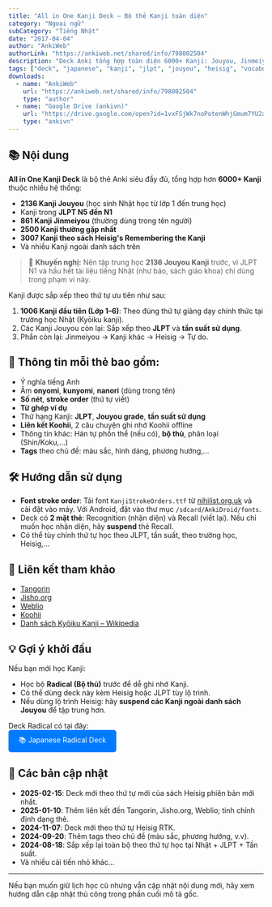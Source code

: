 ```yaml
---
title: "All in One Kanji Deck – Bộ thẻ Kanji toàn diện"
category: "Ngoại ngữ"
subCategory: "Tiếng Nhật"
date: "2017-04-04"
author: "AnkiWeb"
authorLink: "https://ankiweb.net/shared/info/798002504"
description: "Deck Anki tổng hợp toàn diện 6000+ Kanji: Jouyou, Jinmeiyou, JLPT, Heisig, thường dùng,... có đầy đủ thông tin như ý nghĩa, âm đọc, bộ thủ, số nét, từ ghép, thứ hạng tần suất, liên kết Koohii, stroke order, v.v."
tags: ["deck", "japanese", "kanji", "jlpt", "jouyou", "heisig", "vocabulary"]
downloads:
  - name: "AnkiWeb"
    url: "https://ankiweb.net/shared/info/798002504"
    type: "author"
  - name: "Google Drive (ankivn)"
    url: "https://drive.google.com/open?id=1vxFSjWk7noPotenWhjGmum7YU2a00ltz&usp=drive_fs"
    type: "ankivn"
---
```


## 📚 **Nội dung**

**All in One Kanji Deck** là bộ thẻ Anki siêu đầy đủ, tổng hợp hơn **6000+ Kanji** thuộc nhiều hệ thống:

- **2136 Kanji Jouyou** (học sinh Nhật học từ lớp 1 đến trung học)
- Kanji trong **JLPT N5 đến N1**
- **861 Kanji Jinmeiyou** (thường dùng trong tên người)
- **2500 Kanji thường gặp nhất**
- **3007 Kanji theo sách Heisig's Remembering the Kanji**
- Và nhiều Kanji ngoài danh sách trên

> 📝 **Khuyến nghị:** Nên tập trung học **2136 Jouyou Kanji** trước, vì JLPT N1 và hầu hết tài liệu tiếng Nhật (như báo, sách giáo khoa) chỉ dùng trong phạm vi này.  

Kanji được sắp xếp theo thứ tự ưu tiên như sau:

1. **1006 Kanji đầu tiên (Lớp 1–6)**: Theo đúng thứ tự giảng dạy chính thức tại trường học Nhật (Kyōiku kanji).
2. Các Kanji Jouyou còn lại: Sắp xếp theo **JLPT** và **tần suất sử dụng**.
3. Phần còn lại: Jinmeiyou → Kanji khác → Heisig → Tự do.

## 📝 **Thông tin mỗi thẻ bao gồm:**

- Ý nghĩa tiếng Anh
- Âm **onyomi**, **kunyomi**, **nanori** (dùng trong tên)
- **Số nét**, **stroke order** (thứ tự viết)
- **Từ ghép ví dụ**
- Thứ hạng Kanji: **JLPT**, **Jouyou grade**, **tần suất sử dụng**
- **Liên kết Koohii**, 2 câu chuyện ghi nhớ Koohii offline
- Thông tin khác: Hán tự phồn thể (nếu có), **bộ thủ**, phân loại (Shin/Koku,...)
- **Tags** theo chủ đề: màu sắc, hình dáng, phương hướng,...

## 🛠️ **Hướng dẫn sử dụng**

- **Font stroke order**: Tải font `KanjiStrokeOrders.ttf` từ [nihilist.org.uk](http://www.nihilist.org.uk/) và cài đặt vào máy. Với Android, đặt vào thư mục `/sdcard/AnkiDroid/fonts`.
- Deck có **2 mặt thẻ**: Recognition (nhận diện) và Recall (viết lại). Nếu chỉ muốn học nhận diện, hãy **suspend** thẻ Recall.
- Có thể tùy chỉnh thứ tự học theo JLPT, tần suất, theo trường học, Heisig,...

## 🔗 **Liên kết tham khảo**

- [Tangorin](https://tangorin.com)
- [Jisho.org](http://jisho.org/)
- [Weblio](https://www.weblio.jp)
- [Koohii](https://kanji.koohii.com)
- [Danh sách Kyōiku Kanji – Wikipedia](https://en.wikipedia.org/wiki/Ky%C5%8Diku_kanji)

## 💡 **Gợi ý khởi đầu**

Nếu bạn mới học Kanji:

- Học bộ **Radical (Bộ thủ)** trước để dễ ghi nhớ Kanji.
- Có thể dùng deck này kèm Heisig hoặc JLPT tùy lộ trình.
- Nếu dùng lộ trình Heisig: hãy **suspend các Kanji ngoài danh sách Jouyou** để tập trung hơn.

Deck Radical có tại đây:  
<a href="japanese-radical-deck" style="display: inline-block; padding: 10px 20px; background-color: #007bff; color: white; text-decoration: none; border-radius: 5px;">📚 Japanese Radical Deck</a>

## 📅 **Các bản cập nhật**

- **2025-02-15**: Deck mới theo thứ tự mới của sách Heisig phiên bản mới nhất.  
- **2025-01-10**: Thêm liên kết đến Tangorin, Jisho.org, Weblio; tinh chỉnh định dạng thẻ.  
- **2024-11-07**: Deck mới theo thứ tự Heisig RTK.  
- **2024-09-20**: Thêm tags theo chủ đề (màu sắc, phương hướng, v.v).  
- **2024-08-18**: Sắp xếp lại toàn bộ theo thứ tự học tại Nhật + JLPT + Tần suất.  
- Và nhiều cải tiến nhỏ khác...

---

Nếu bạn muốn giữ lịch học cũ nhưng vẫn cập nhật nội dung mới, hãy xem hướng dẫn cập nhật thủ công trong phần cuối mô tả gốc.